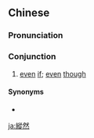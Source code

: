 {{also|纵然}}
==Chinese==
{{zh-forms|s=纵然}}

===Pronunciation===
{{zh-pron
|m=zòngrán
|c=zung3 jin4
|mn=qz,tp,xm:chhiòng-liân/kh,zz:chhiòng-jiân
|cat=con
}}

===Conjunction===
{{zh-con}}

# [[even]] [[if]]; [[even]] [[though]]

====Synonyms====
* {{zh-l|即使}}

[[ja:縱然]]
